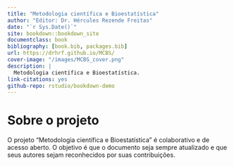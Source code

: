 ```yaml
--- 
title: "Metodologia científica e Bioestatística"
author: "Editor: Dr. Hércules Rezende Freitas"
date: "`r Sys.Date()`"
site: bookdown::bookdown_site
documentclass: book
bibliography: [book.bib, packages.bib]
url: https://drhrf.github.io/MCBS/
cover-image: "/images/MCBS_cover.png"
description: |
  Metodologia científica e Bioestatística.
link-citations: yes
github-repo: rstudio/bookdown-demo
---
```


# Sobre o projeto

O projeto "Metodologia científica e Bioestatística" é colaborativo e de acesso aberto. O objetivo é que o documento seja sempre atualizado e que seus autores sejam reconhecidos por suas contribuições.
